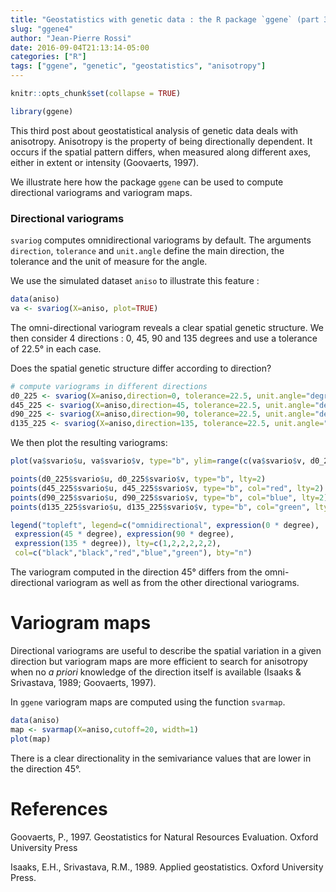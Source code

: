 ```yaml
---
title: "Geostatistics with genetic data : the R package `ggene` (part 3: anisotropy)"
slug: "ggene4"
author: "Jean-Pierre Rossi"
date: 2016-09-04T21:13:14-05:00
categories: ["R"]
tags: ["ggene", "genetic", "geostatistics", "anisotropy"]
---
```


```r
knitr::opts_chunk$set(collapse = TRUE)
```

```r
library(ggene)
```

This third post about geostatistical analysis of genetic data deals with anisotropy. Anisotropy is the property of being directionally dependent. It occurs if the spatial pattern differs, when measured along different axes, either in extent or intensity (Goovaerts, 1997). 

We illustrate here how the package `ggene` can be used to compute directional variograms and variogram maps. 

### Directional variograms

`svariog` computes omnidirectional variograms by default. The arguments `direction`, `tolerance` and `unit.angle` define the main direction, the tolerance and the unit of measure for the angle. 

We use the simulated dataset `aniso` to illustrate this feature :

```r
data(aniso)
va <- svariog(X=aniso, plot=TRUE)
```

The omni-directional variogram reveals a clear spatial genetic structure. We then consider 4 directions : 0, 45, 90 and 135 degrees and use a tolerance of 22.5° in each case. 

Does the spatial genetic structure differ according to direction?

```r
# compute variograms in different directions
d0_225 <- svariog(X=aniso,direction=0, tolerance=22.5, unit.angle="degrees")
d45_225 <- svariog(X=aniso,direction=45, tolerance=22.5, unit.angle="degrees")
d90_225 <- svariog(X=aniso,direction=90, tolerance=22.5, unit.angle="degrees")
d135_225 <- svariog(X=aniso,direction=135, tolerance=22.5, unit.angle="degrees")
```

We then plot the resulting variograms:

```r
plot(va$svario$u, va$svario$v, type="b", ylim=range(c(va$svario$v, d0_225$svario$v, d45_225$svario$v, d90_225$svario$v, d135_225$svario$v)) , xlab="distance", ylab="semivariance")

points(d0_225$svario$u, d0_225$svario$v, type="b", lty=2)
points(d45_225$svario$u, d45_225$svario$v, type="b", col="red", lty=2)
points(d90_225$svario$u, d90_225$svario$v, type="b", col="blue", lty=2)
points(d135_225$svario$u, d135_225$svario$v, type="b", col="green", lty=2)

legend("topleft", legend=c("omnidirectional", expression(0 * degree), 
 expression(45 * degree), expression(90 * degree), 
 expression(135 * degree)), lty=c(1,2,2,2,2,2), 
 col=c("black","black","red","blue","green"), bty="n")
```

The variogram computed in the direction 45° differs from the omni-directional variogram as well as from the other directional variograms.

# Variogram maps

Directional variograms are useful to describe the spatial variation in a given direction but variogram maps are more efficient to search for anisotropy when no *a priori* knowledge of the direction itself is available (Isaaks & Srivastava, 1989; Goovaerts, 1997).

In `ggene` variogram maps are computed using the function `svarmap`. 

```r
data(aniso)
map <- svarmap(X=aniso,cutoff=20, width=1)
plot(map)
```

There is a clear directionality in the semivariance values that are lower in the direction 45°.

# References

Goovaerts, P., 1997. Geostatistics for Natural Resources Evaluation. Oxford University Press

Isaaks, E.H., Srivastava, R.M., 1989. Applied geostatistics. Oxford University Press.
